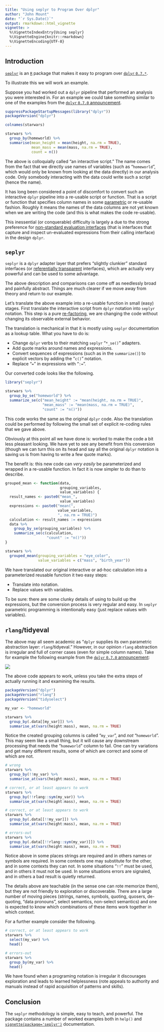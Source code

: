 ```yaml
---
title: "Using seplyr to Program Over dplyr"
author: "John Mount"
date: "`r Sys.Date()`"
output: rmarkdown::html_vignette
vignette: >
  %\VignetteIndexEntry{Using seplyr}
  %\VignetteEngine{knitr::rmarkdown}
  %\VignetteEncoding{UTF-8}
---
```


## Introduction

[`seplyr`](https://github.com/WinVector/seplyr) is an [`R`](https://www.r-project.org) package that makes it easy to program over [`dplyr` `0.7.*`]( https://CRAN.R-project.org/package=dplyr).

To illustrate this we will work an example.

Suppose you had worked out a `dplyr` pipeline that performed an analysis you were interested in.  For an example we could take something similar to one of the examples from the [`dplyr` `0.7.0` announcement](https://blog.rstudio.com/2017/06/13/dplyr-0-7-0/).

```r
suppressPackageStartupMessages(library("dplyr"))
packageVersion("dplyr")

colnames(starwars)

starwars %>%
  group_by(homeworld) %>%
  summarise(mean_height = mean(height, na.rm = TRUE),
            mean_mass = mean(mass, na.rm = TRUE),
            count = n())
```

The above is colloquially called "an interactive script."  The name comes from the fact that we directly use names of variables (such as "`homeworld`", which would only be known from looking at the data directly) in our analysis code.  Only somebody interacting with the data could write such a script (hence the name).

It has long been considered a point of discomfort to convert such an interactive `dplyr` pipeline into a re-usable script or function.  That is a script or function that specifies column names in some [parametric](http://www.win-vector.com/blog/2017/04/programming-over-r/) or re-usable fashion. Roughly it means the names of the data columns are not yet known when we are writing the code (and this is what makes the code re-usable).

This inessential (or conquerable) difficulty is largely a due to the strong preference for [non-standard evaluation interfaces](http://adv-r.had.co.nz/Computing-on-the-language.html) (that is interfaces that capture and inspect un-evaluated expressions from their calling interface) in the design `dplyr`.

## `seplyr`

`seplyr` is a `dplyr` adapter layer that prefers "slightly clunkier" standard interfaces (or [referentially transparent](https://en.wikipedia.org/wiki/Referential_transparency) interfaces), which are actually very powerful and can be used to some advantage.

The above description and comparisons can come off as needlessly broad and painfully abstract.  Things are much clearer if we move away from theory and return to our example.

Let's translate the above example into a re-usable function in small (easy) stages.  First translate the interactive script from `dplyr` notation into `seplyr` notation.  This step is a pure [re-factoring](https://en.wikipedia.org/wiki/Code_refactoring), we are changing the code without changing its observable external behavior.

The translation is mechanical in that it is mostly using `seplyr` documentation as a lookup table.  What you have to do is:

 * Change `dplyr` verbs to their matching `seplyr` "`*_se()`" adapters.
 * Add quote marks around names and expressions.
 * Convert sequences of expressions (such as in the `summarize()`) to explicit vectors by adding the "`c()`" notation.
 * Replace "`=`" in expressions with "`:=`".
 
Our converted code looks like the following.


```r
library("seplyr")

starwars %>%
  group_by_se("homeworld") %>%
  summarize_se(c("mean_height" := "mean(height, na.rm = TRUE)",
                 "mean_mass" := "mean(mass, na.rm = TRUE)",
                 "count" := "n()"))
```

This code works the same as the original `dplyr` code.  Also the translation could be performed by following the small set of explicit re-coding rules that we gave above.

Obviously at this point all we have done is: worked to make the code a bit less pleasant looking. We have yet to see any benefit from this conversion (though we can turn this on its head and say all the original `dplyr` notation is saving us is from having to write a few quote marks).

The benefit is: this new code can *very easily* be parameterized and wrapped in a re-usable function.  In fact it is now simpler to do than to describe.


```r
grouped_mean <- function(data, 
                         grouping_variables, 
                         value_variables) {
  result_names <- paste0("mean_", 
                         value_variables)
  expressions <- paste0("mean(", 
                        value_variables, 
                        ", na.rm = TRUE)")
  calculation <- result_names := expressions
  data %>%
    group_by_se(grouping_variables) %>%
    summarize_se(c(calculation,
                   "count" := "n()"))
}

starwars %>% 
  grouped_mean(grouping_variables = "eye_color",
               value_variables = c("mass", "birth_year"))
```

We have translated our original interactive or ad-hoc calculation into a parameterized reusable function it two easy steps:

  * Translate into \code{seplyr} notation.
  * Replace values with variables.
  
To be sure: there are some clunky details of using \code{paste0()} to build up the expressions, but the conversion process is very regular and easy. In `seplyr` parametric programming is intentionally easy (just replace values with variables).  


## `rlang`/tidyeval

The above may all seem academic as "`dplyr` supplies its own parametric abstraction layer: `rlang`/tidyeval."  However, in our opinion `rlang` abstraction is irregular and full of corner cases (even for simple column names).  Take for example the following example from the [`dplyr` `0.7.0` announcement](https://blog.rstudio.com/2017/06/13/dplyr-0-7-0/):

![](dplyr_rlan_example.png)

The above code appears to work, unless you take the extra steps of actually running it and examining the results.

```r
packageVersion("dplyr")
packageVersion("rlang")
packageVersion("tidyselect")

my_var <- "homeworld"

starwars %>%
  group_by(.data[[my_var]]) %>%
  summarise_at(vars(height:mass), mean, na.rm = TRUE)
```

Notice the created grouping columns is called "`my_var`", and *not* "`homeworld`".  This may seem like a small thing, but it will cause any downstream processing that needs the "`homeworld`" column to fail.  One can try variations and get many different results, some of which are correct and some of which are not.

```r
# wrong
starwars %>%
  group_by(!!my_var) %>%
  summarise_at(vars(height:mass), mean, na.rm = TRUE)
```


```r
# correct, or at least appears to work
starwars %>%
  group_by(!!rlang::sym(my_var)) %>%
  summarise_at(vars(height:mass), mean, na.rm = TRUE)
```

```r
# correct, or at least appears to work
starwars %>%
  group_by(.data[[!!my_var]]) %>%
  summarise_at(vars(height:mass), mean, na.rm = TRUE)
```

```r
# errors-out
starwars %>%
  group_by(.data[[!!rlang::sym(my_var)]]) %>%
  summarise_at(vars(height:mass), mean, na.rm = TRUE)
```

Notice above in some places strings are required and in others names or symbols are required.  In some contexts one may substitute for the other, and in some contexts they can not. In some situations "`!!`" must be used, and in others it must not be used. In some situations errors are signaled, and in others
a bad result is quietly returned.

The details above are teachable (in the sense one can rote memorize them), but they are not friendly to exploration or discoverable.  There are a large number of moving pieces (strings, names, symbols, quoting, quosers, de-quoting, "data pronouns", select semantics, non-select semantics) and one is expected to know which combinations of these items work together in which context.

For a further example consider the following.

```r
# correct, or at least appears to work
starwars %>%
  select(my_var) %>%
  head()

# errors-out
starwars %>%
  group_by(my_var) %>%
  head()
```

We have found when a programing notation is irregular it discourages exploration and leads to learned helplessness (rote appeals to authority and manuals instead of rapid acquisition of patterns and skills).

## Conclusion

The `seplyr` methodology is simple, easy to teach, and powerful.  The package contains a number of worked examples both in `help()` and [`vignette(package='seplyr')`](https://winvector.github.io/seplyr/articles/seplyr.html) documentation. 

